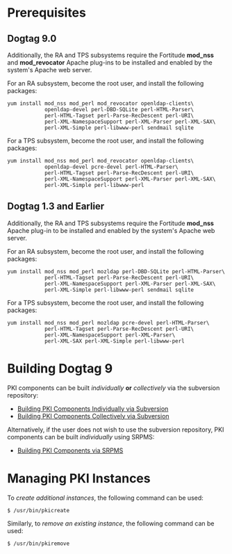= Prerequisites =

== Dogtag 9.0 ==

Additionally, the RA and TPS subsystems require the Fortitude '''mod_nss''' and '''mod_revocator''' Apache plug-ins to be installed and enabled by the system's Apache web server.

For an RA subsystem, become the root user, and install the following packages:

 yum install mod_nss mod_perl mod_revocator openldap-clients\
             openldap-devel perl-DBD-SQLite perl-HTML-Parser\
             perl-HTML-Tagset perl-Parse-RecDescent perl-URI\
             perl-XML-NamespaceSupport perl-XML-Parser perl-XML-SAX\
             perl-XML-Simple perl-libwww-perl sendmail sqlite

For a TPS subsystem, become the root user, and install the following packages:

 yum install mod_nss mod_perl mod_revocator openldap-clients\
             openldap-devel pcre-devel perl-HTML-Parser\
             perl-HTML-Tagset perl-Parse-RecDescent perl-URI\
             perl-XML-NamespaceSupport perl-XML-Parser perl-XML-SAX\
             perl-XML-Simple perl-libwww-perl

== Dogtag 1.3 and Earlier ==

Additionally, the RA and TPS subsystems require the Fortitude '''mod_nss''' Apache plug-in to be installed and enabled by the system's Apache web server.

For an RA subsystem, become the root user, and install the following packages:

 yum install mod_nss mod_perl mozldap perl-DBD-SQLite perl-HTML-Parser\
             perl-HTML-Tagset perl-Parse-RecDescent perl-URI\
             perl-XML-NamespaceSupport perl-XML-Parser perl-XML-SAX\
             perl-XML-Simple perl-libwww-perl sendmail sqlite

For a TPS subsystem, become the root user, and install the following packages:

 yum install mod_nss mod_perl mozldap pcre-devel perl-HTML-Parser\
             perl-HTML-Tagset perl-Parse-RecDescent perl-URI\
             perl-XML-NamespaceSupport perl-XML-Parser\
             perl-XML-SAX perl-XML-Simple perl-libwww-perl

= Building Dogtag 9 =

PKI components can be built ''individually'' '''or''' ''collectively'' via the subversion repository:

* [[PKI_Components_via_Subversion|Building PKI Components Individually via Subversion]]
* [[PKI_Components_Collectively_via_Subversion|Building PKI Components Collectively via Subversion]]

Alternatively, if the user does not wish to use the subversion repository, PKI components can be built ''individually'' using SRPMS:

* [[PKI_Components_via_SRPMS|Building PKI Components via SRPMS]]

= Managing PKI Instances =

To ''create additional instances'', the following command can be used:

 $ /usr/bin/pkicreate

Similarly, to ''remove an existing instance'', the following command can be used:

 $ /usr/bin/pkiremove